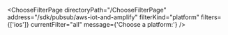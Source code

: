 


<ChooseFilterPage
    directoryPath="/ChooseFilterPage"
    address="/sdk/pubsub/aws-iot-and-amplify"
    filterKind="platform"
    filters={['ios']}
    currentFilter="all"
    message={'Choose a platform:'}
/>

